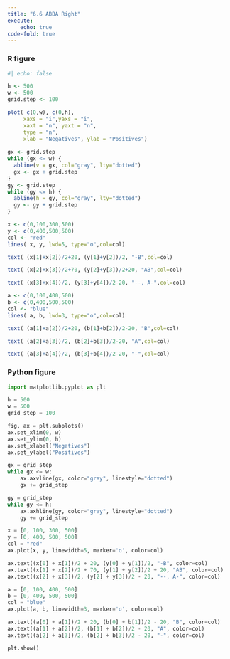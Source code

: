 ```yaml
---
title: "6.6 ABBA Right"
execute: 
    echo: true
code-fold: true
---
```



### R figure

```r
#| echo: false

h <- 500 
w <- 500 
grid.step <- 100

plot( c(0,w), c(0,h),  
     xaxs = "i",yaxs = "i",
     xaxt = "n", yaxt = "n",
     type = "n",
     xlab = "Negatives", ylab = "Positives")
     
gx <- grid.step
while (gx <= w) {
  abline(v = gx, col="gray", lty="dotted")
  gx <- gx + grid.step
}
gy <- grid.step
while (gy <= h) {
  abline(h = gy, col="gray", lty="dotted")
  gy <- gy + grid.step
}

x <- c(0,100,300,500)
y <- c(0,400,500,500)
col <- "red"
lines( x, y, lwd=5, type="o",col=col)

text( (x[1]+x[2])/2+20, (y[1]+y[2])/2, "-B",col=col)

text( (x[2]+x[3])/2+70, (y[2]+y[3])/2+20, "AB",col=col)

text( (x[3]+x[4])/2, (y[3]+y[4])/2-20, "--, A-",col=col)

a <- c(0,100,400,500)
b <- c(0,400,500,500)
col <- "blue"
lines( a, b, lwd=3, type="o",col=col)

text( (a[1]+a[2])/2+20, (b[1]+b[2])/2-20, "B",col=col)

text( (a[2]+a[3])/2, (b[2]+b[3])/2-20, "A",col=col)

text( (a[3]+a[4])/2, (b[3]+b[4])/2-20, "-",col=col)

```

### Python figure

```python

import matplotlib.pyplot as plt

h = 500
w = 500
grid_step = 100

fig, ax = plt.subplots()
ax.set_xlim(0, w)
ax.set_ylim(0, h)
ax.set_xlabel("Negatives")
ax.set_ylabel("Positives")

gx = grid_step
while gx <= w:
    ax.axvline(gx, color="gray", linestyle="dotted")
    gx += grid_step

gy = grid_step
while gy <= h:
    ax.axhline(gy, color="gray", linestyle="dotted")
    gy += grid_step

x = [0, 100, 300, 500]
y = [0, 400, 500, 500]
col = "red"
ax.plot(x, y, linewidth=5, marker='o', color=col)

ax.text((x[0] + x[1])/2 + 20, (y[0] + y[1])/2, "-B", color=col)
ax.text((x[1] + x[2])/2 + 70, (y[1] + y[2])/2 + 20, "AB", color=col)
ax.text((x[2] + x[3])/2, (y[2] + y[3])/2 - 20, "--, A-", color=col)

a = [0, 100, 400, 500]
b = [0, 400, 500, 500]
col = "blue"
ax.plot(a, b, linewidth=3, marker='o', color=col)

ax.text((a[0] + a[1])/2 + 20, (b[0] + b[1])/2 - 20, "B", color=col)
ax.text((a[1] + a[2])/2, (b[1] + b[2])/2 - 20, "A", color=col)
ax.text((a[2] + a[3])/2, (b[2] + b[3])/2 - 20, "-", color=col)

plt.show()

```